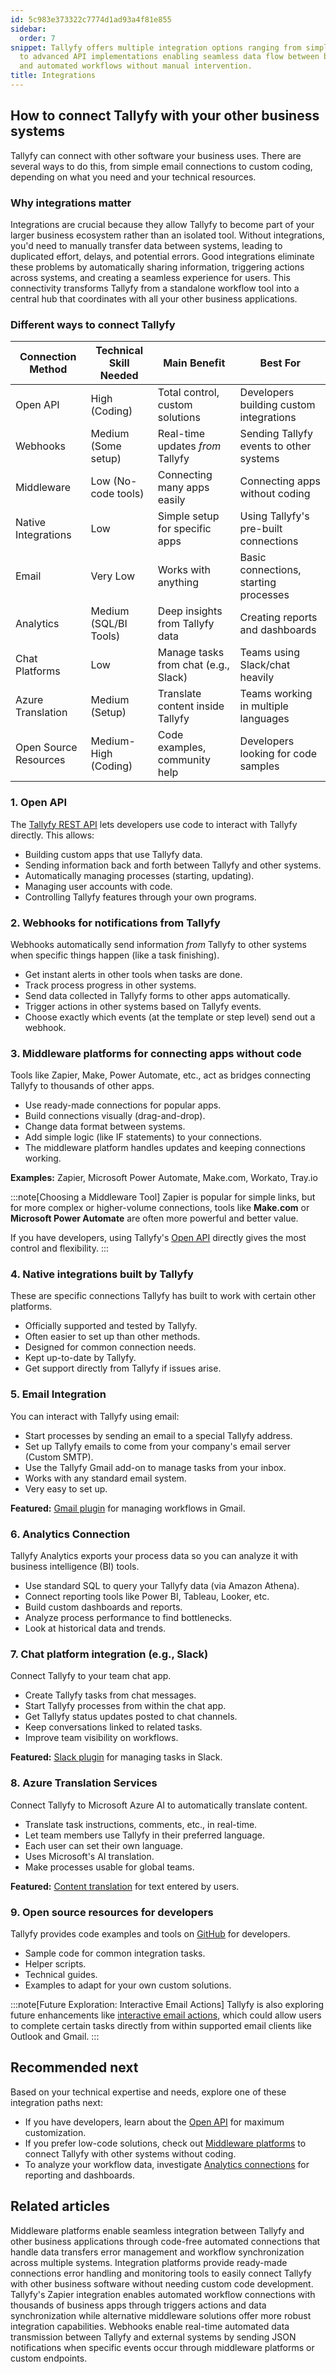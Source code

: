 ```yaml
---
id: 5c983e373322c7774d1ad93a4f81e855
sidebar:
  order: 7
snippet: Tallyfy offers multiple integration options ranging from simple email connections
  to advanced API implementations enabling seamless data flow between business systems
  and automated workflows without manual intervention.
title: Integrations
---
```


## How to connect Tallyfy with your other business systems

Tallyfy can connect with other software your business uses. There are several ways to do this, from simple email connections to custom coding, depending on what you need and your technical resources.

### Why integrations matter

Integrations are crucial because they allow Tallyfy to become part of your larger business ecosystem rather than an isolated tool. Without integrations, you'd need to manually transfer data between systems, leading to duplicated effort, delays, and potential errors. Good integrations eliminate these problems by automatically sharing information, triggering actions across systems, and creating a seamless experience for users. This connectivity transforms Tallyfy from a standalone workflow tool into a central hub that coordinates with all your other business applications.

### Different ways to connect Tallyfy

| Connection Method      | Technical Skill Needed | Main Benefit                       | Best For |
|------------------------|------------------------|------------------------------------|----------|
| Open API               | High (Coding)          | Total control, custom solutions    | Developers building custom integrations |
| Webhooks               | Medium (Some setup)    | Real-time updates *from* Tallyfy   | Sending Tallyfy events to other systems |
| Middleware             | Low (No-code tools)    | Connecting many apps easily        | Connecting apps without coding |
| Native Integrations    | Low                    | Simple setup for specific apps     | Using Tallyfy's pre-built connections |
| Email                  | Very Low               | Works with anything              | Basic connections, starting processes |
| Analytics              | Medium (SQL/BI Tools)  | Deep insights from Tallyfy data    | Creating reports and dashboards |
| Chat Platforms         | Low                    | Manage tasks from chat (e.g., Slack) | Teams using Slack/chat heavily |
| Azure Translation      | Medium (Setup)         | Translate content inside Tallyfy   | Teams working in multiple languages |
| Open Source Resources  | Medium-High (Coding)   | Code examples, community help      | Developers looking for code samples |

### 1. Open API

The [Tallyfy REST API](https://go.tallyfy.com/api/) lets developers use code to interact with Tallyfy directly. This allows:

- Building custom apps that use Tallyfy data.
- Sending information back and forth between Tallyfy and other systems.
- Automatically managing processes (starting, updating).
- Managing user accounts with code.
- Controlling Tallyfy features through your own programs.

### 2. Webhooks for notifications from Tallyfy

Webhooks automatically send information *from* Tallyfy to other systems when specific things happen (like a task finishing).

- Get instant alerts in other tools when tasks are done.
- Track process progress in other systems.
- Send data collected in Tallyfy forms to other apps automatically.
- Trigger actions in other systems based on Tallyfy events.
- Choose exactly which events (at the template or step level) send out a webhook.

### 3. Middleware platforms for connecting apps without code

Tools like Zapier, Make, Power Automate, etc., act as bridges connecting Tallyfy to thousands of other apps.

- Use ready-made connections for popular apps.
- Build connections visually (drag-and-drop).
- Change data format between systems.
- Add simple logic (like IF statements) to your connections.
- The middleware platform handles updates and keeping connections working.

**Examples:** Zapier, Microsoft Power Automate, Make.com, Workato, Tray.io

:::note[Choosing a Middleware Tool]
Zapier is popular for simple links, but for more complex or higher-volume connections, tools like **Make.com** or **Microsoft Power Automate** are often more powerful and better value.

If you have developers, using Tallyfy's [Open API](/products/pro/integrations/open-api/) directly gives the most control and flexibility.
:::

### 4. Native integrations built by Tallyfy

These are specific connections Tallyfy has built to work with certain other platforms.

- Officially supported and tested by Tallyfy.
- Often easier to set up than other methods.
- Designed for common connection needs.
- Kept up-to-date by Tallyfy.
- Get support directly from Tallyfy if issues arise.

### 5. Email Integration

You can interact with Tallyfy using email:

- Start processes by sending an email to a special Tallyfy address.
- Set up Tallyfy emails to come from your company's email server (Custom SMTP).
- Use the Tallyfy Gmail add-on to manage tasks from your inbox.
- Works with any standard email system.
- Very easy to set up.

**Featured:** [Gmail plugin](https://workspace.google.com/marketplace/app/tallyfy/671710262095) for managing workflows in Gmail.

### 6. Analytics Connection

Tallyfy Analytics exports your process data so you can analyze it with business intelligence (BI) tools.

- Use standard SQL to query your Tallyfy data (via Amazon Athena).
- Connect reporting tools like Power BI, Tableau, Looker, etc.
- Build custom dashboards and reports.
- Analyze process performance to find bottlenecks.
- Look at historical data and trends.

### 7. Chat platform integration (e.g., Slack)

Connect Tallyfy to your team chat app.

- Create Tallyfy tasks from chat messages.
- Start Tallyfy processes from within the chat app.
- Get Tallyfy status updates posted to chat channels.
- Keep conversations linked to related tasks.
- Improve team visibility on workflows.

**Featured:** [Slack plugin](https://go.tallyfy.com/api/functions/slack/oauth2/install) for managing tasks in Slack.

### 8. Azure Translation Services

Connect Tallyfy to Microsoft Azure AI to automatically translate content.

- Translate task instructions, comments, etc., in real-time.
- Let team members use Tallyfy in their preferred language.
- Each user can set their own language.
- Uses Microsoft's AI translation.
- Make processes usable for global teams.

**Featured:** [Content translation](/products/pro/integrations/azure-translation/) for text entered by users.

### 9. Open source resources for developers

Tallyfy provides code examples and tools on [GitHub](https://github.com/tallyfy/api-support) for developers.

- Sample code for common integration tasks.
- Helper scripts.
- Technical guides.
- Examples to adapt for your own custom solutions.

:::note[Future Exploration: Interactive Email Actions]
Tallyfy is also exploring future enhancements like [interactive email actions](/products/pro/integrations/interactive-email-actions/), which could allow users to complete certain tasks directly from within supported email clients like Outlook and Gmail.
:::


<PageTree />

## Recommended next

Based on your technical expertise and needs, explore one of these integration paths next:

- If you have developers, learn about the [Open API](/products/pro/integrations/open-api/) for maximum customization.
- If you prefer low-code solutions, check out [Middleware platforms](/products/pro/integrations/middleware/) to connect Tallyfy with other systems without coding.
- To analyze your workflow data, investigate [Analytics connections](/products/pro/integrations/analytics/) for reporting and dashboards.


## Related articles
<CardGrid>
<LinkTitleCard header="<b>Integrations > Middleware</b>" href="/products/pro/integrations/middleware/" > Middleware platforms enable seamless integration between Tallyfy and other business applications through code-free automated connections that handle data transfers error management and workflow synchronization across multiple systems. </LinkTitleCard>
<LinkTitleCard header="<b>Middleware > Why use an integration platform (middleware) with Tallyfy</b>" href="/products/pro/integrations/middleware/why-should-i-use-an-integration-platform-with-tallyfy/" > Integration platforms provide ready-made connections error handling and monitoring tools to easily connect Tallyfy with other business software without needing custom code development. </LinkTitleCard>
<LinkTitleCard header="<b>Middleware > Zapier</b>" href="/products/pro/integrations/middleware/zapier/" > Tallyfy's Zapier integration enables automated workflow connections with thousands of business apps through triggers actions and data synchronization while alternative middleware solutions offer more robust integration capabilities. </LinkTitleCard>
<LinkTitleCard header="<b>Integrations > Webhooks</b>" href="/products/pro/integrations/webhooks/" > Webhooks enable real-time automated data transmission between Tallyfy and external systems by sending JSON notifications when specific events occur through middleware platforms or custom endpoints. </LinkTitleCard>
</CardGrid>